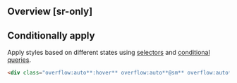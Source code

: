## Overview [sr-only]
<Overview/>

## Conditionally apply
Apply styles based on different states using [selectors](/guide/state-selectors) and [conditional queries](/guide/conditional-queries).
```html
<div class="overflow:auto**:hover** overflow:auto**@sm** overflow:auto**@dark** overflow:auto**@print**">…</div>
```

